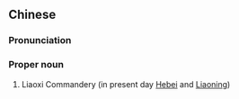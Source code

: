 {{also|辽西}}
==Chinese==
{{zh-forms|s=辽西}}

===Pronunciation===
{{zh-pron
|m=Liáoxī
|cat=pn
}}

===Proper noun===
{{zh-proper noun}}

# {{lb|zh|archaic}} Liaoxi Commandery (in present day [[w:Hebei|Hebei]] and [[w:Liaoning|Liaoning]])